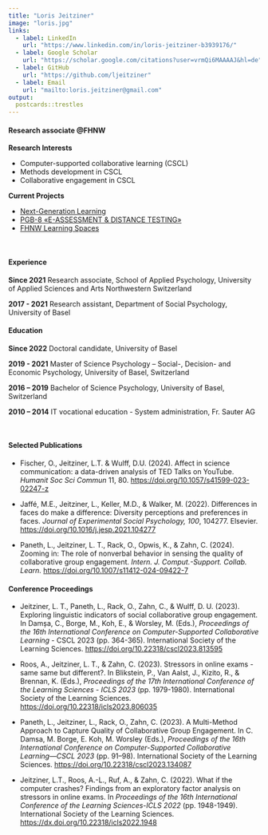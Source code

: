 ```yaml
---
title: "Loris Jeitziner"
image: "loris.jpg"
links:
  - label: LinkedIn
    url: "https://www.linkedin.com/in/loris-jeitziner-b3939176/"
  - label: Google Scholar
    url: "https://scholar.google.com/citations?user=vrmQi6MAAAAJ&hl=de"
  - label: GitHub
    url: "https://github.com/ljeitziner"
  - label: Email
    url: "mailto:loris.jeitziner@gmail.com"
output:
  postcards::trestles
---
```

 
#### Research associate @FHNW

**Research Interests** 

* Computer-supported collaborative learning (CSCL)
* Methods development in CSCL
* Collaborative engagement in CSCL

**Current Projects**

* [Next-Generation Learning](https://www.fhnw.ch/de/forschung-und-dienstleistungen/psychologie/soziale-und-digitale-interaktion/next-generation-learning)
* [PGB-8 «E-ASSESSMENT & DISTANCE TESTING»](https://newlearning.fhnw.ch/pgb-8-e-assessment-distance-testing/)
* [FHNW Learning Spaces](https://www.fhnw.ch/de/die-fhnw/strategische-entwicklungsschwerpunkte/strategische-initiativen-18-20/learning-spaces)

<br/>

#### Experience

**Since 2021**
Research associate, School of Applied Psychology, University of Applied Sciences and Arts Northwestern Switzerland

**2017 - 2021**
Research assistant, Department of Social Psychology, University of Basel

#### Education

**Since 2022**
Doctoral candidate, University of Basel

**2019 - 2021**
Master of Science Psychology – Social-, Decision- and Economic Psychology, University of Basel, Switzerland

**2016 – 2019**
Bachelor of Science Psychology, University of Basel, Switzerland

**2010 – 2014**
IT vocational education - System administration, Fr. Sauter AG

<br/>

#### Selected Publications

- Fischer, O., Jeitziner, L.T. & Wulff, D.U. (2024). Affect in science communication: a data-driven analysis of TED Talks on YouTube. *Humanit Soc Sci Commun* 11, 80. [https://doi.org/10.1057/s41599-023-02247-z](https://doi.org/10.1057/s41599-023-02247-z)

- Jaffé, M.E., Jeitziner, L., Keller, M.D., & Walker, M. (2022). Differences in faces do make a difference: Diversity perceptions and preferences in faces. *Journal of Experimental Social Psychology, 100*, 104277. Elsevier. [https://doi.org/10.1016/j.jesp.2021.104277](https://doi.org/10.1016/j.jesp.2021.104277)

- Paneth, L., Jeitziner, L. T., Rack, O., Opwis, K., & Zahn, C. (2024). Zooming in: The role of nonverbal behavior in sensing the quality of collaborative group engagement. *Intern. J. Comput.-Support. Collab. Learn.* [https://doi.org/10.1007/s11412-024-09422-7](https://doi.org/10.1007/s11412-024-09422-7)


#### Conference Proceedings

- 	Jeitziner, L. T., Paneth, L., Rack, O., Zahn, C., & Wulff, D. U. (2023). Exploring linguistic indicators of social collaborative group engagement. In Damșa, C., Borge, M., Koh, E., & Worsley, M. (Eds.), *Proceedings of the 16th International Conference on Computer-Supported Collaborative Learning* - CSCL 2023 (pp. 364-365). International Society of the Learning Sciences. [https://doi.org/10.22318/cscl2023.813595](https://doi.org/10.22318/cscl2023.813595)

- Roos, A., Jeitziner, L. T., & Zahn, C. (2023). Stressors in online exams - same same but different?. In Blikstein, P., Van Aalst, J., Kizito, R., & Brennan, K. (Eds.), *Proceedings of the 17th International Conference of the Learning Sciences - ICLS 2023* (pp. 1979-1980). International Society of the Learning Sciences. [https://doi.org/10.22318/icls2023.806035](https://doi.org/10.22318/icls2023.806035)

- Paneth, L., Jeitziner, L., Rack, O., Zahn, C. (2023). A Multi-Method Approach to Capture Quality of Collaborative Group Engagement. In C. Damsa, M. Borge, E. Koh, M. Worsley (Eds.), *Proceedings of the 16th International Conference on Computer-Supported Collaborative Learning—CSCL 2023* (pp. 91–98). International Society of the Learning Sciences. [https://doi.org/10.22318/cscl2023.134087](https://doi.org/10.22318/cscl2023.134087)

- Jeitziner, L.T., Roos, A.-L., Ruf, A., & Zahn, C. (2022). What if the computer crashes? Findings from an exploratory factor analysis on stressors in online exams. In *Proceedings of the 16th International Conference of the Learning Sciences-ICLS 2022* (pp. 1948-1949). International Society of the Learning Sciences. [https://dx.doi.org/10.22318/icls2022.1948](https://dx.doi.org/10.22318/icls2022.1948)
